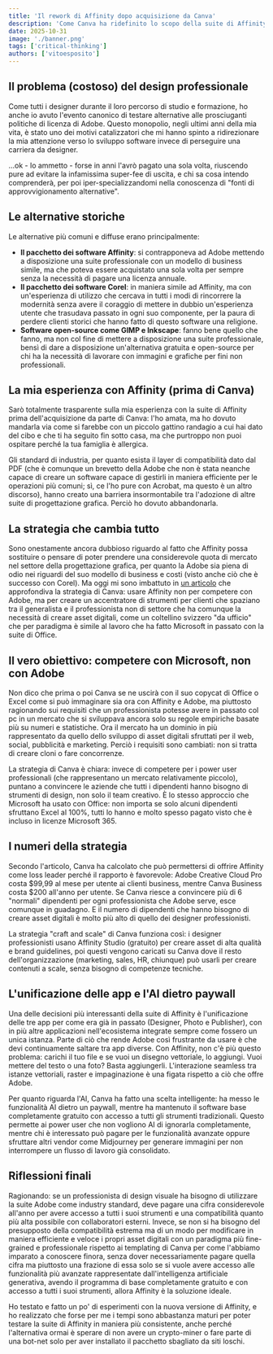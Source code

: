 ```yaml
---
title: 'Il rework di Affinity dopo acquisizione da Canva'
description: 'Come Canva ha ridefinito lo scopo della suite di Affinity per competere con Microsoft invece di Adobe'
date: 2025-10-31
image: './banner.png'
tags: ['critical-thinking']
authors: ['vitoesposito']
---
```


## Il problema (costoso) del design professionale

Come tutti i designer durante il loro percorso di studio e formazione, ho anche io avuto l'evento canonico di testare alternative alle prosciuganti politiche di licenza di Adobe. Questo monopolio, negli ultimi anni della mia vita, è stato uno dei motivi catalizzatori che mi hanno spinto a ridirezionare la mia attenzione verso lo sviluppo software invece di perseguire una carriera da designer.

<div class="callout note flex flex-col p-4 border-l-4">
  <p class="text-sm m-0">...ok - lo ammetto - forse in anni l'avrò pagato una sola volta, riuscendo pure ad evitare la infamissima super-fee di uscita, e chi sa cosa intendo comprenderà, per poi iper-specializzandomi nella conoscenza di "fonti di approvvigionamento alternative".</p>
</div>

## Le alternative storiche

Le alternative più comuni e diffuse erano principalmente:

- **Il pacchetto dei software Affinity**: si contrapponeva ad Adobe mettendo a disposizione una suite professionale con un modello di business simile, ma che poteva essere acquistato una sola volta per sempre senza la necessità di pagare una licenza annuale.
- **Il pacchetto dei software Corel**: in maniera simile ad Affinity, ma con un'esperienza di utilizzo che cercava in tutti i modi di rincorrere la modernità senza avere il coraggio di mettere in dubbio un'esperienza utente che trasudava passato in ogni suo componente, per la paura di perdere clienti storici che hanno fatto di questo software una religione.
- **Software open-source come GIMP e Inkscape**: fanno bene quello che fanno, ma non col fine di mettere a disposizione una suite professionale, bensì di dare a disposizione un'alternativa gratuita e open-source per chi ha la necessità di lavorare con immagini e grafiche per fini non professionali.

## La mia esperienza con Affinity (prima di Canva)

Sarò totalmente trasparente sulla mia esperienza con la suite di Affinity prima dell'acquisizione da parte di Canva: l'ho amata, ma ho dovuto mandarla via come si farebbe con un piccolo gattino randagio a cui hai dato del cibo e che ti ha seguito fin sotto casa, ma che purtroppo non puoi ospitare perché la tua famiglia è allergica.

Gli standard di industria, per quanto esista il layer di compatibilità dato dal PDF (che è comunque un brevetto della Adobe che non è stata neanche capace di creare un software capace di gestirli in maniera efficiente per le operazioni più comuni; sì, ce l'ho pure con Acrobat, ma questo è un altro discorso), hanno creato una barriera insormontabile tra l'adozione di altre suite di progettazione grafica. Perciò ho dovuto abbandonarla.

## La strategia che cambia tutto

Sono onestamente ancora dubbioso riguardo al fatto che Affinity possa sostituire o pensare di poter prendere una considerevole quota di mercato nel settore della progettazione grafica, per quanto la Adobe sia piena di odio nei riguardi del suo modello di business e costi (visto anche ciò che è successo con Corel). Ma oggi mi sono imbattuto in <a href="https://tedium.co/2025/10/30/canva-affinity-free-loss-leader-strategy/">un articolo</a> che approfondiva la strategia di Canva: usare Affinity non per competere con Adobe, ma per creare un accentratore di strumenti per clienti che spaziano tra il generalista e il professionista non di settore che ha comunque la necessità di creare asset digitali, come un coltellino svizzero "da ufficio" che per paradigma è simile al lavoro che ha fatto Microsoft in passato con la suite di Office.

## Il vero obiettivo: competere con Microsoft, non con Adobe

Non dico che prima o poi Canva se ne uscirà con il suo copycat di Office o Excel come si può immaginare sia ora con Affinity e Adobe, ma piuttosto ragionando sui requisiti che un professionista potesse avere in passato col pc in un mercato che si sviluppava ancora solo su regole empiriche basate più su numeri e statistiche. Ora il mercato ha un dominio in più rappresentato da quello dello sviluppo di asset digitali sfruttati per il web, social, pubblicità e marketing. Perciò i requisiti sono cambiati: non si tratta di creare cloni o fare concorrenze.

La strategia di Canva è chiara: invece di competere per i power user professionali (che rappresentano un mercato relativamente piccolo), puntano a convincere le aziende che tutti i dipendenti hanno bisogno di strumenti di design, non solo il team creativo. È lo stesso approccio che Microsoft ha usato con Office: non importa se solo alcuni dipendenti sfruttano Excel al 100%, tutti lo hanno e molto spesso pagato visto che è incluso in licenze Microsoft 365.

## I numeri della strategia

Secondo l'articolo, Canva ha calcolato che può permettersi di offrire Affinity come loss leader perché il rapporto è favorevole: Adobe Creative Cloud Pro costa $99,99 al mese per utente ai clienti business, mentre Canva Business costa $200 all'anno per utente. Se Canva riesce a convincere più di 6 "normali" dipendenti per ogni professionista che Adobe serve, esce comunque in guadagno. E il numero di dipendenti che hanno bisogno di creare asset digitali è molto più alto di quello dei designer professionisti.

La strategia "craft and scale" di Canva funziona così: i designer professionisti usano Affinity Studio (gratuito) per creare asset di alta qualità e brand guidelines, poi questi vengono caricati su Canva dove il resto dell'organizzazione (marketing, sales, HR, chiunque) può usarli per creare contenuti a scale, senza bisogno di competenze tecniche.

## L'unificazione delle app e l'AI dietro paywall

Una delle decisioni più interessanti della suite di Affinity è l'unificazione delle tre app per come era già in passato (Designer, Photo e Publisher), con in più altre applicazioni nell'ecosistema integrate sempre come fossero un unica istanza. Parte di ciò che rende Adobe così frustrante da usare è che devi continuamente saltare tra app diverse. Con Affinity, non c'è più questo problema: carichi il tuo file e se vuoi un disegno vettoriale, lo aggiungi. Vuoi mettere del testo o una foto? Basta aggiungerli. L'interazione seamless tra istanze vettoriali, raster e impaginazione è una figata rispetto a ciò che offre Adobe.

Per quanto riguarda l'AI, Canva ha fatto una scelta intelligente: ha messo le funzionalità AI dietro un paywall, mentre ha mantenuto il software base completamente gratuito con accesso a tutti gli strumenti tradizionali. Questo permette ai power user che non vogliono AI di ignorarla completamente, mentre chi è interessato può pagare per le funzionalità avanzate oppure sfruttare altri vendor come Midjourney per generare immagini per non interrompere un flusso di lavoro già consolidato.

## Riflessioni finali

Ragionando: se un professionista di design visuale ha bisogno di utilizzare la suite Adobe come industry standard, deve pagare una cifra considerevole all'anno per avere accesso a tutti i suoi strumenti e una compatibilità quanto più alta possibile con collaboratori esterni. Invece, se non si ha bisogno del presupposto della compatibilità estrema ma di un modo per modificare in maniera efficiente e veloce i propri asset digitali con un paradigma più fine-grained e professionale rispetto ai templating di Canva per come l'abbiamo imparato a conoscere finora, senza dover necessariamente pagare quella cifra ma piuttosto una frazione di essa solo se si vuole avere accesso alle funzionalità più avanzate rappresentate dall'intelligenza artificiale generativa, avendo il programma di base completamente gratuito e con accesso a tutti i suoi strumenti, allora Affinity è la soluzione ideale.

Ho testato e fatto un po' di esperimenti con la nuova versione di Affinity, e ho realizzato che forse per me i tempi sono abbastanza maturi per poter testare la suite di Affinity in maniera più consistente, anche perché l'alternativa ormai è sperare di non avere un crypto-miner o fare parte di una bot-net solo per aver installato il pacchetto sbagliato da siti loschi.